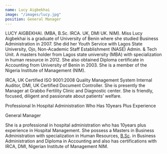 ```yaml
---
name: Lucy Aigbekhai
image: "/images/lucy.jpg"
position: General Manager
---
```


LUCY AIGBEKHAI. (MBA, B.Sc. IRCA. UK, DMI UK. NIM).
Miss Lucy Aigbekhai is a graduate of University of Benin where she studied Business Administration in 2007. She did her Youth Service with Lagos State University, Ojo, Non-Academic Staff Establishment (NASE) Admin. & Tech Unit.
A masters holder from Lagos state university (MBA) with specialization in human resource in 2012.
She also obtained Diploma certificate in Accounting from University of Benin in 2003. She is a member of the Nigeria Institute of Management (NIM).

IRCA, UK Certified ISO 9001:2008 Quality Management System Internal Auditor, DMI, UK Certified Document Controller. She is presently the Manager at Grabbo Fertility Clinic and Diagnostic center. She is friendly, focused, diligent and passionate about patients’ welfare.

Professional In Hospital Administration Who Has 10years Plus Experience

General Manager

She is a professional in hospital administration who has 10years plus experience in Hospital Management. She possess a Masters in Business Administration with specialization in Human Resources, [B.Sc](http://b.sc/). in Business Administration and Diploma in Accounting and also has certifications with IRCA, DMI, Nigerian Institute of Management NIM.
